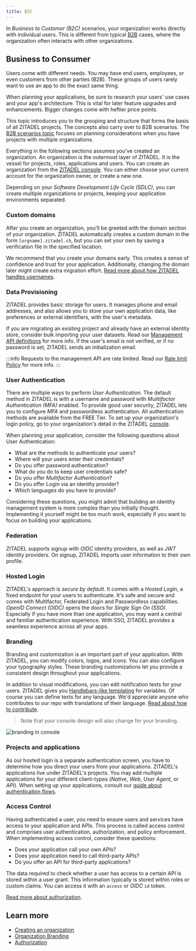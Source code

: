 ```yaml
---
title: B2C
---
```



In _Business to Customer (B2C)_ scenarios, your organization works directly with individual users.
This is different from typical [B2B](./b2b) cases, where the organization often interacts with other organizations.

## Business to Consumer

Users come with different needs.
You may have end users, employees, or even customers from other parties (B2B).
These groups of users rarely want to use an app to do the exact same thing.

When planning your applications, be sure to research your users' use cases and your app's architecture.
This is vital for later feature upgrades and enhancements.
Bigger changes come with heftier price points.

This topic introduces you to the grouping and structure that forms the basis of all ZITADEL projects.
The concepts also carry over to B2B scenarios.
The [B2B scenarios topic](./b2b) focuses on planning considerations when you have projects with multiple organizations.

Everything in the following sections assumes you've created an organization.
An organization is the outermost layer of ZITADEL.
It is the vessel for projects, roles, applications and users.
You can create an organization from the [ZITADEL console](https://console.zitadel.ch/org/create).
You can either choose your current account for the organization owner, or create a new one.

Depending on your *Software Development Life Cycle (SDLC)*, you can create multiple organizations or projects, keeping your application environments separated.

### Custom domains

After you create an organization, you'll be greeted with the domain section of your organization.
ZITADEL automatically creates a custom domain in the form `[orgname].zitadel.ch`, but you can set your own by saving a verification file in the specified location.
    
We recommend that you create your domains early.
This creates a sense of confidence and trust for your application.
Additionally, changing the domain later might create extra migration effort.
[Read more about how ZITADEL handles usernames](../basics/organizations#how-zitadel-handles-usernames).

### Data Provisioning

ZITADEL provides basic storage for users.
It manages phone and email addresses,
and also allows you to store your own application data, like preferences or external identifiers, with the user's metadata.

If you are migrating an existing project and already have an external identity store, consider bulk importing your user datasets.
Read our [Management API definitions](../../apis/proto/management#importhumanuser) for more info.
If the user's email is not verified, or if no password is set, ZITADEL sends an initialization email.

:::info
Requests to the management API are rate limited. Read our [Rate limit Policy](../../legal/rate-limit-policy) for more info.
:::

### User Authentication

There are multiple ways to perform _User Authentication_.
The default method in ZITADEL is with a username and password with _Mulitifactor Authentication (MFA)_ enabled.
To provide good user security, ZITADEL lets you to configure _MFA_ and passwordless authentication.
All authentication methods are available from the FREE Tier.
To set up your organization's login policy, go to your organization's detail in the ZITADEL [console](https://console.zitadel.ch/org).

When planning your application, consider the following questions about User Authentication:

- What are the methods to authenticate your users?
- Where will your users enter their credentials?
- Do you offer password authentication?
- What do you do to keep user credentials safe?
- Do you offer *Multifactor Authentication*?
- Do you offer Login via an identity provider?
- Which languages do you have to provide?

Considering these questions, you might admit that building an identity management system is more complex than you initially thought.
Implementing it yourself might be too much work, especially if you want to focus on building your applications.

### Federation

ZITADEL supports signup with *OIDC* identity providers, as well as *JWT* identity providers.
On signup, ZITADEL imports user information to their own profile.

<!---TODO extend this passage---->

### Hosted Login

ZITADEL's approach is _secure by default_.
It comes with a *Hosted Login*, a fixed endpoint for your users to authenticate.
It's safe and secure and comes with Multifactor, Federated Login and Passwordless capabilities.
*OpenID Connect (OIDC)* opens the doors for *Single Sign On (SSO)*.
Especially if you have more than one application, you may want a central and familiar authentication experience.
With SSO, ZITADEL provides a seamless experience across all your apps.

### Branding

<Column>
<div>

Branding and customization is an important part of your application.
With ZITADEL, you can modify colors, logos, and icons.
You can also configure your typography styles.
These branding customizations let you provide a consistent design throughout your applications.

In addition to visual modifications, you can edit notification texts for your users.
ZITADEL gives you [Handlebars-like templating](https://handlebarsjs.com/) for variables.
Of course you can define texts for any language.
We'd appreciate anyone who contributes to our repo with translations of their language.
[Read about how to contribute](../../guides/customization/texts).

> Note that your console design will also change for your branding.

</div>
<img src="/img/guides/branding.jpeg" alt="branding in console"/>
</Column>

### Projects and applications

As our hosted login is a separate authentication screen, you have to determine how you direct your users from your applications.
ZITADEL's applications live under ZITADEL's projects.
You may add multiple applications for your different client-types (*Native*, *Web*, *User Agent*, or *API*).
When setting up your applications, consult our [guide about authentication flows](../authentication/login-users).

### Access Control

Having authenticated a user, you need to ensure users and services have access to your application and APIs.
This process is called access control and comprises user authentication, authorization, and policy enforcement.
When implementing access control, consider these questions:

- Does your application call your own APIs?
- Does your application need to call third-party APIs?
- Do you offer an API for third-party applications?

The data required to check whether a user has access to a certain API is stored within a user grant.
This information typically is stored within roles or custom claims.
You can access it with an `access` or *OIDC* `id` token.

[Read more about authorization](../authorization/oauth-recommended-flows).

## Learn more

- [Creating an organization](../basics/organizations#exercise---create-a-new-organization)
- [Organization Branding](../customization/branding)
- [Authorization](../authorization/oauth-recommended-flows)
